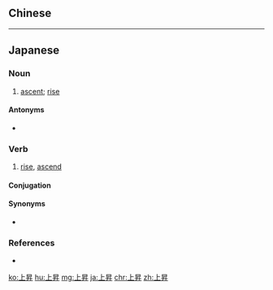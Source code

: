 {{also|上升}}
==Chinese==
{{zh-see|上升|v}}

----

==Japanese==
{{ja-kanjitab|じょう|しょう||yomi=on}}

===Noun===
{{ja-noun|じょうしょう}}

# [[ascent]]; [[rise]]

====Antonyms====
* {{ja-r|下降|かこう}}

===Verb===
{{ja-verb-suru|じょうしょう}}

# [[rise]], [[ascend]]

====Conjugation====
{{ja-suru|じょうしょう}}

====Synonyms====
* {{ja-r|上がる|あがる}}

===References===
* {{R:Shogakukan}}

[[ko:上昇]]
[[hu:上昇]]
[[mg:上昇]]
[[ja:上昇]]
[[chr:上昇]]
[[zh:上昇]]
